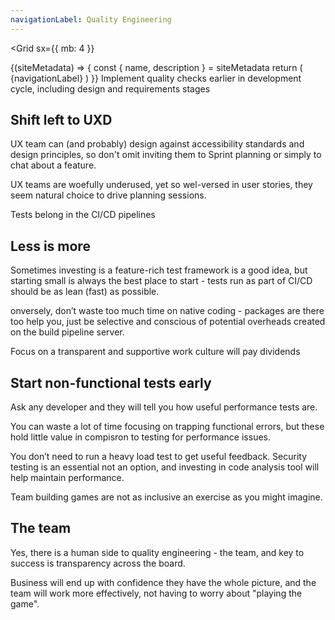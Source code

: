 ```yaml
---
navigationLabel: Quality Engineering
---
```

<Grid
  sx={{
    mb: 4
  }}
>

<SiteMetaData>
  {(siteMetadata) => {
    const { name, description } = siteMetadata
    return (
      <Fragment>
        <Heading variant="styles.h1">{navigationLabel}</Heading>
      </Fragment>
    )
  }}
</SiteMetaData>
</Grid>
<Grid
  sx={{
    gap: 0,
    mb: 4
  }}
>
<Box>
<Message variant='secondary' mb={4}>Implement quality checks earlier in development cycle, including design and requirements stages</Message>

## Shift left to UXD

UX team can (and probably) design against accessibility standards and design principles, so don't omit inviting them to Sprint planning or simply to chat about a feature. 

UX teams are woefully underused, yet so wel-versed in user stories, they seem natural choice to drive planning sessions.

<Message variant='success' mb={4}>Tests belong in the CI/CD pipelines</Message>

## Less is more

Sometimes investing is a feature-rich test framework is a good idea, but starting small is always the best place to start - tests run as part of CI/CD should be as lean (fast) as possible.

onversely, don’t waste too much time on native coding - packages are there too help you, just be selective and conscious of potential overheads created on the build pipeline server.

<Message variant='primary' mb={4}>
  Focus on a transparent and supportive work culture will pay dividends
</Message>

## Start non-functional tests early

Ask any developer and they will tell you how useful performance tests are.

You can  waste a lot of time focusing on trapping functional errors, but these hold little value in compisron to testing for performance issues.

You don’t need to run a heavy load test to get useful feedback. Security testing is an essential not an option, and investing in code analysis tool will help maintain  performance.

<Message variant='muted' mb={4}>
Team building games are not as inclusive an exercise as you might imagine.</Message>

## The team

Yes, there is a human side to quality engineering - the team, and key to success is transparency across the board. 

Business will end up with confidence they have the whole picture, and the team will work more effectively, not having to worry about "playing the game". 
</Box>
</Grid>

